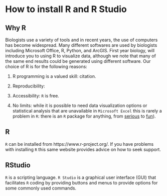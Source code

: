 # How to install R and R Studio

## Why R
Biologists use a variety of tools and in recent years, the use of computers has become widespread. Many different softwares are used by biologists including Microsoft Office, R, Python, and ArcGIS. First year biology, will introduce you to using R to visualize data, although we note that many of the same end results could be generated using different software. Our choice of R is for the following reasons:

1. R programming is a valued skill: citation.

1. Reproducibility:

1. Accessibility: `R` is free.

1. No limits: while it is possible to need data visualization options or statistical analysis that are unavailable in `Microsoft Excel` this is rarely a problem in `R`: there is an `R` package for anything, from [serious](https://rviews.rstudio.com/2017/10/09/population-modeling-in-r/) to [fun](https://www.r-bloggers.com/useless-but-fun-r-packages/)).


## R
`R` can be installed from https://www.r-project.org/. If you have problems with installing `R` this same website provides advice on how to seek support.

## RStudio
`R` is a scripting language. `R Studio` is a graphical user interface (GUI) that facilitates `R` coding by providing buttons and menus to provide options for some commonly used commands. 
